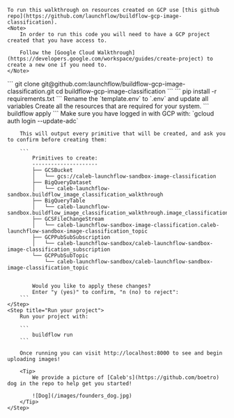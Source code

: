     To run this walkthrough on resources created on GCP use [this github repo](https://github.com/launchflow/buildflow-gcp-image-classification).
    <Note>    
        In order to run this code you will need to have a GCP project created that you have access to.

        Follow the [Google Cloud Walkthrough](https://developers.google.com/workspace/guides/create-project) to create a new one if you need to.
    </Note>

<Steps>
    <Step title="Clone the GitHub Repo">
    ```
    git clone git@github.com:launchflow/buildflow-gcp-image-classification.git 
    cd buildflow-gcp-image-classification
    ```
    </Step>
    <Step title="Install your requirements">
        ```
            pip install -r requirements.txt
        ```
    </Step>
    <Step title="Create a .env file">
        Rename the `template.env` to `.env` and update all variables
    </Step>
    <Step title="Create your resources">
        Create all the resources that are required for your system.
        ```
            buildflow apply
        ```
        <Tip>
            Make sure you have logged in with GCP with: `gcloud auth login --update-adc`
        </Tip>

        This will output every primitive that will be created, and ask you to confirm before creating them:

        ```
            Primitives to create:
            ---------------------
            ├── GCSBucket
            │   └── gcs://caleb-launchflow-sandbox-image-classification
            ├── BigQueryDataset
            │   └── caleb-launchflow-sandbox.buildflow_image_classification_walkthrough
            ├── BigQueryTable
            │   └── caleb-launchflow-sandbox.buildflow_image_classification_walkthrough.image_classification
            ├── GCSFileChangeStream
            │   └── caleb-launchflow-sandbox-image-classification.caleb-launchflow-sandbox-image-classification_topic
            ├── GCPPubSubSubscription
            │   └── caleb-launchflow-sandbox/caleb-launchflow-sandbox-image-classification_subscription
            └── GCPPubSubTopic
                └── caleb-launchflow-sandbox/caleb-launchflow-sandbox-image-classification_topic


            Would you like to apply these changes?
            Enter "y (yes)" to confirm, "n (no) to reject":
        ```
    </Step>
    <Step title="Run your project">
        Run your project with:

        ```
            buildflow run
        ```

        Once running you can visit http://localhost:8000 to see and begin uploading images!

        <Tip>
            We provide a picture of [Caleb's](https://github.com/boetro) dog in the repo to help get you started!

            ![Dog](/images/founders_dog.jpg)
        </Tip>
    </Step>
</Steps>